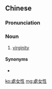 {{also|处女性}}
==Chinese==
{{zh-forms|s=处女性|type=21}}

===Pronunciation===
{{zh-pron
|m=chùnǚxìng
|cat=n
}}

===Noun===
{{zh-noun}}

# [[virginity]]

====Synonyms====
* {{zh-l|童貞}}

[[ko:處女性]]
[[mg:處女性]]